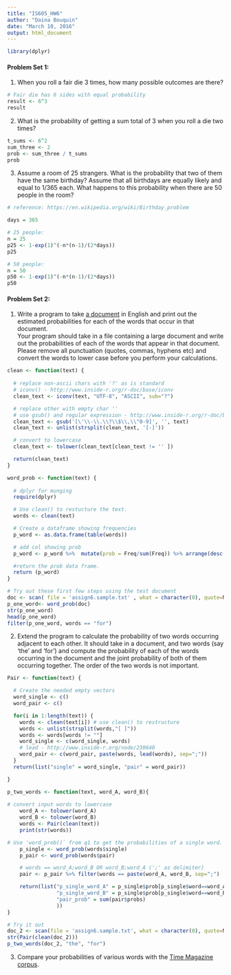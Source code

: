 ```yaml
---
title: "IS605_HW6"
author: "Daina Bouquin"
date: "March 10, 2016"
output: html_document
---
```


```r
library(dplyr)
```

#### Problem Set 1:
1. When you roll a fair die 3 times, how many possible outcomes are there?
```r
# Fair die has 6 sides with equal probability 
result <- 6^3
result
```
2. What is the probability of getting a sum total of 3 when you roll a die two times?
```r
t_sums <- 6^2
sum_three <- 2 
prob <- sum_three / t_sums
prob
```
3. Assume a room of 25 strangers. What is the probability that two of them have the
same birthday? Assume that all birthdays are equally likely and equal to 1/365 each. What happens to this probability when there are 50 people in the room?
```r
# reference: https://en.wikipedia.org/wiki/Birthday_problem

days = 365

# 25 people:
n = 25
p25 <- 1-exp(1)^(-n*(n-1)/(2*days))
p25

# 50 people:
n = 50
p50 <- 1-exp(1)^(-n*(n-1)/(2*days))
p50
```

#### Problem Set 2:
1. Write a program to take [a document](https://github.com/dbouquin/IS_605/blob/master/IS605_HW6/assign6.sample.txt) in English and print out the estimated probabilities for each of the words that occur in that document.    
Your program should take in a file containing a large document and write out the probabilities of each of the words that appear in that document. Please remove all punctuation (quotes, commas, hyphens etc) and convert the words to lower case before you perform your calculations.   
```r
clean <- function(text) {
  
  # replace non-ascii chars with '?' as is standard
  # iconv() - http://www.inside-r.org/r-doc/base/iconv
  clean_text <- iconv(text, "UTF-8", "ASCII", sub="?")

  # replace other with empty char '' 
  # use gsub() and regular expression - http://www.inside-r.org/r-doc/base/sub
  clean_text <- gsub('[\'\\-\\.\\?\\$\\,\\"0-9]', '', text)
  clean_text <- unlist(strsplit(clean_text, '[-]'))

  # convert to lowercase
  clean_text <- tolower(clean_text[clean_text != '' ])

  return(clean_text)
}

word_prob <- function(text) {
  
  # dplyr for munging
  require(dplyr)

  # Use clean() to restucture the text.
  words <- clean(text)

  # Create a dataframe showing frequencies
  p_word <- as.data.frame(table(words))

  # add col showing prob
  p_word <- p_word %>%  mutate(prob = Freq/sum(Freq)) %>% arrange(desc(prob))

  #return the prob data frame.
  return (p_word)
}

# Try out these first few steps using the test document
doc <- scan( file = 'assign6.sample.txt' , what = character(0), quote=NULL, encoding= "UTF-8")
p_one_word<- word_prob(doc)
str(p_one_word)
head(p_one_word)
filter(p_one_word, words == "for")
```
2. Extend the program to calculate the probability of two words occurring adjacent to each other. It should take in a document, and two words (say 'the' and 'for') and compute the probability of each of the words occurring in the document and the joint probability of both of them occurring together. The order of the two words is not important.   
```r
Pair <- function(text) {

  # Create the needed empty vectors
  word_single <- c()
  word_pair <- c()

  for(i in 1:length(text)) {
    words <- clean(text[i]) # use clean() to restructure
    words <- unlist(strsplit(words,"[ ]"))
    words <- words[words != ""]
    word_single <- c(word_single, words)
    # lead - http://www.inside-r.org/node/230640
    word_pair <- c(word_pair, paste(words, lead(words), sep=";"))
  }  
  return(list("single" = word_single, "pair" = word_pair))

}

p_two_words <- function(text, word_A, word_B){
  
# convert input words to lowercase  
    word_A <- tolower(word_A)
    word_B <- tolower(word_B)
    words <- Pair(clean(text))
    print(str(words))

# Use 'word_prob()` from q1 to get the probabilities of a single word.
    p_single <- word_prob(words$single)
    p_pair <- word_prob(words$pair)

    # words == word_A;word_B OR word_B;word_A (';' as delimiter)
    pair <- p_pair %>% filter(words == paste(word_A, word_B, sep=";") | words == paste(word_B, word_A, sep=";"))

    return(list("p_single_word_A" = p_single$prob[p_single$word==word_A], 
                "p_single_word_B" = p_single$prob[p_single$word==word_B],
                "pair_prob" = sum(pair$probs)
                ))
}

# Try it out
doc_2 <- scan(file = 'assign6.sample.txt', what = character(0), quote=NULL, sep="\n", encoding = "UTF-8")
str(Pair(clean(doc_2)))
p_two_words(doc_2, "the", "for")
```
3. Compare your probabilities of various words with the [Time Magazine corpus](http://corpus.byu.edu/time/).






